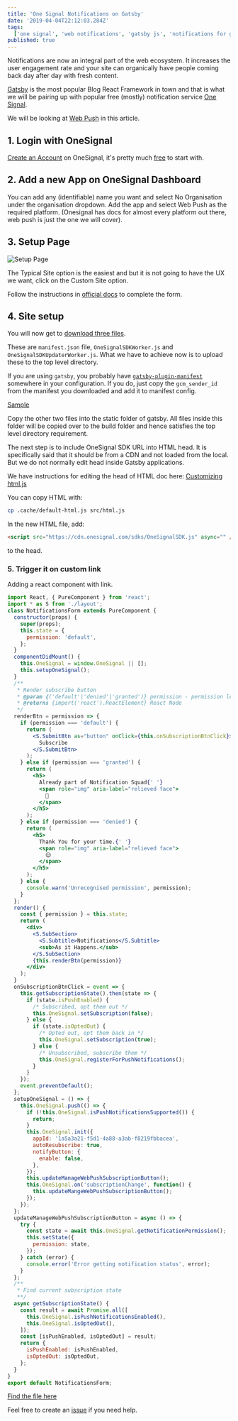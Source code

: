 ```yaml
---
title: 'One Signal Notifications on Gatsby'
date: '2019-04-04T22:12:03.284Z'
tags:
  ['one signal', 'web notifications', 'gatsby js', 'notifications for gatsby']
published: true
---
```


Notifications are now an integral part of the web ecosystem. It increases the user engagement rate and your site can organically have people coming back day after day with fresh content.

[Gatsby](https://www.gatsbyjs.org/) is the most popular Blog React Framework in town and that is what we will be pairing up with popular free (mostly) notification service [One Signal](https://onesignal.com).

We will be looking at [Web Push](https://documentation.onesignal.com/docs/web-push-overview) in this article.

## 1. Login with OneSignal

[Create an Account](https://app.onesignal.com/login) on OneSignal, it's pretty much [free](https://app.onesignal.com/pricing) to start with.

## 2. Add a new App on OneSignal Dashboard

You can add any (identifiable) name you want and select No Organisation under the organisation dropdown.
Add the app and select Web Push as the required platform. (Onesignal has docs for almost every platform out there, web push is just the one we will cover).

## 3. Setup Page

![Setup Page](./one-signal-on-gatsby/setup.png)

The Typical Site option is the easiest and but it is not going to have the UX we want, click on the Custom Site option.

Follow the instructions in [official docs](https://documentation.onesignal.com/docs/web-push-custom-code-setup#section--span-class-step-step-2-span-site-setup) to complete the form.

## 4. Site setup

You will now get to [download three files](https://github.com/OneSignal/OneSignal-Website-SDK/releases/download/https-integration-files/OneSignal-Web-SDK-HTTPS-Integration-Files.zip).

These are `manifest.json` file, `OneSignalSDKWorker.js` and `OneSignalSDKUpdaterWorker.js`. What we have to achieve now is to upload these to the top level directory.

If you are using `gatsby`, you probably have [`gatsby-plugin-manifest`](https://www.gatsbyjs.org/packages/gatsby-plugin-manifest/) somewhere in your configuration. If you do, just copy the `gcm_sender_id` from the manifest you downloaded and add it to manifest config.

[Sample](https://github.com/BoyWithSilverWings/blog/blob/4d1f1df1bb7b55b1e4718e80e646fb8ee591df21/gatsby-config.js#L77)

Copy the other two files into the static folder of gatsby. All files inside this folder will be copied over to the build folder and hence satisfies the top level directory requirement.

The next step is to include OneSignal SDK URL into HTML head. It is specifically said that it should be from a CDN and not loaded from the local. But we do not normally edit head inside Gatsby applications.

We have instructions for editing the head of HTML doc here: [Customizing html.js](https://www.gatsbyjs.org/docs/custom-html/)

You can copy HTML with:

```bash
cp .cache/default-html.js src/html.js
```

In the new HTML file, add:

```html
<script src="https://cdn.onesignal.com/sdks/OneSignalSDK.js" async="" />
```

to the head.

### 5. Trigger it on custom link

Adding a react component with link.

```jsx
import React, { PureComponent } from 'react';
import * as S from './layout';
class NotificationsForm extends PureComponent {
  constructor(props) {
    super(props);
    this.state = {
      permission: 'default',
    };
  }
  componentDidMount() {
    this.OneSignal = window.OneSignal || [];
    this.setupOneSignal();
  }
  /**
   * Render subscribe button
   * @param {('default'|'denied'|'granted')} permission - permission level
   * @returns {import('react').ReactElement} React Node
   */
  renderBtn = permission => {
    if (permission === 'default') {
      return (
        <S.SubmitBtn as="button" onClick={this.onSubscriptionBtnClick}>
          Subscribe
        </S.SubmitBtn>
      );
    } else if (permission === 'granted') {
      return (
        <h5>
          Already part of Notification Squad{' '}
          <span role="img" aria-label="relieved face">
            🎉
          </span>
        </h5>
      );
    } else if (permission === 'denied') {
      return (
        <h5>
          Thank You for your time.{' '}
          <span role="img" aria-label="relieved face">
            😌
          </span>
        </h5>
      );
    } else {
      console.warn('Unrecognised permission', permission);
    }
  };
  render() {
    const { permission } = this.state;
    return (
      <div>
        <S.SubSection>
          <S.Subtitle>Notifications</S.Subtitle>
          <sub>As it Happens.</sub>
        </S.SubSection>
        {this.renderBtn(permission)}
      </div>
    );
  }
  onSubscriptionBtnClick = event => {
    this.getSubscriptionState().then(state => {
      if (state.isPushEnabled) {
        /* Subscribed, opt them out */
        this.OneSignal.setSubscription(false);
      } else {
        if (state.isOptedOut) {
          /* Opted out, opt them back in */
          this.OneSignal.setSubscription(true);
        } else {
          /* Unsubscribed, subscribe them */
          this.OneSignal.registerForPushNotifications();
        }
      }
    });
    event.preventDefault();
  };
  setupOneSignal = () => {
    this.OneSignal.push(() => {
      if (!this.OneSignal.isPushNotificationsSupported()) {
        return;
      }
      this.OneSignal.init({
        appId: '1a5a3a21-f5d1-4a88-a3ab-f8219fbbacea',
        autoResubscribe: true,
        notifyButton: {
          enable: false,
        },
      });
      this.updateManageWebPushSubscriptionButton();
      this.OneSignal.on('subscriptionChange', function() {
        this.updateMangeWebPushSubscriptionButton();
      });
    });
  };
  updateManageWebPushSubscriptionButton = async () => {
    try {
      const state = await this.OneSignal.getNotificationPermission();
      this.setState({
        permission: state,
      });
    } catch (error) {
      console.error('Error getting notification status', error);
    }
  };
  /**
   * Find current subscription state
   **/
  async getSubscriptionState() {
    const result = await Promise.all([
      this.OneSignal.isPushNotificationsEnabled(),
      this.OneSignal.isOptedOut(),
    ]);
    const [isPushEnabled, isOptedOut] = result;
    return {
      isPushEnabled: isPushEnabled,
      isOptedOut: isOptedOut,
    };
  }
}
export default NotificationsForm;
```

[Find the file here](https://github.com/BoyWithSilverWings/blog/blob/master/src/components/subscribe/notifications-form.js)

Feel free to create an [issue](https://github.com/BoyWithSilverWings/blog/issues) if you need help.
